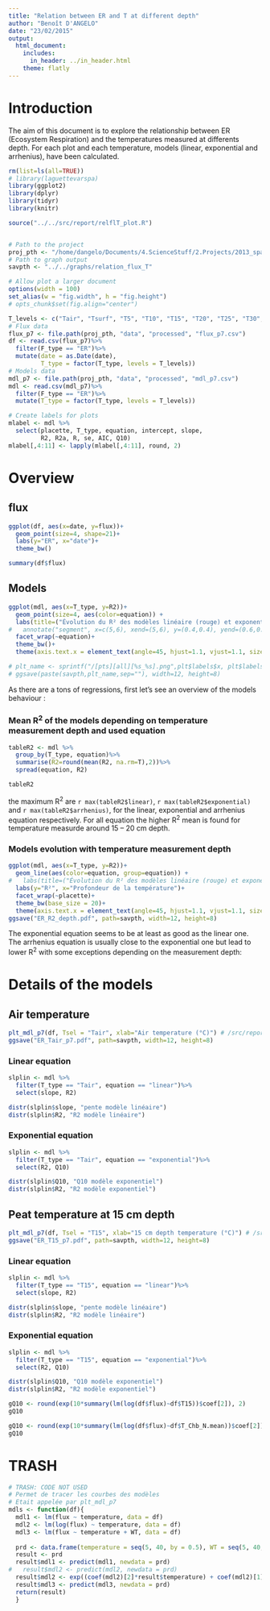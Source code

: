 ```yaml
---
title: "Relation between ER and T at different depth"
author: "Benoît D'ANGELO"
date: "23/02/2015"
output:
  html_document:
    includes:
      in_header: ../in_header.html
    theme: flatly
---
```


# Introduction

The aim of this document is to explore the relationship between ER (Ecosystem Respiration) and the temperatures measured at differents depth.
For each plot and each temperature, models (linear, exponential and arrhenius), have been calculated.

```r
rm(list=ls(all=TRUE))
# library(laguettevarspa)
library(ggplot2)
library(dplyr)
library(tidyr)
library(knitr)

source("../../src/report/relflT_plot.R")


# Path to the project
proj_pth <- "/home/dangelo/Documents/4.ScienceStuff/2.Projects/2013_spaVar_LG"
# Path to graph output
savpth <- "../../graphs/relation_flux_T"

# Allow plot a larger document
options(width = 100)
set_alias(w = "fig.width", h = "fig.height") 
# opts_chunk$set(fig.align="center")
```

```r
T_levels <- c("Tair", "Tsurf", "T5", "T10", "T15", "T20", "T25", "T30", "T40", "T50", "T60", "T70", "T80", "T90", "T100")
# Flux data
flux_p7 <- file.path(proj_pth, "data", "processed", "flux_p7.csv")
df <- read.csv(flux_p7)%>%
  filter(F_type == "ER")%>%
  mutate(date = as.Date(date),
         T_type = factor(T_type, levels = T_levels))
# Models data
mdl_p7 <- file.path(proj_pth, "data", "processed", "mdl_p7.csv")
mdl <- read.csv(mdl_p7)%>%
  filter(F_type == "ER")%>%
  mutate(T_type = factor(T_type, levels = T_levels))

# Create labels for plots 
mlabel <- mdl %>%
  select(placette, T_type, equation, intercept, slope, 
         R2, R2a, R, se, AIC, Q10)
mlabel[,4:11] <- lapply(mlabel[,4:11], round, 2)
```

# Overview

## flux

```r
ggplot(df, aes(x=date, y=flux))+
  geom_point(size=4, shape=21)+
  labs(y="ER", x="date")+
  theme_bw()

summary(df$flux)
```

## Models
```r
ggplot(mdl, aes(x=T_type, y=R2))+
  geom_point(size=4, aes(color=equation)) +
  labs(title=("Évolution du R² des modèles linéaire (rouge) et exponentiel (bleu) \n liant la photosynthèse brute de l'écosystème (Re) à la température (à différentes profondeur)"))+
#   annotate("segment", x=c(5,6), xend=(5,6), y=(0.4,0.4), yend=(0.6,0.6), color = "blue", size = 2, arrow=arrow())+
  facet_wrap(~equation)+
  theme_bw()+
  theme(axis.text.x = element_text(angle=45, hjust=1.1, vjust=1.1, size=12))

# plt_name <- sprintf("/[pts][all][%s_%s].png",plt$labels$x, plt$labels$y)
# ggsave(paste(savpth,plt_name,sep=""), width=12, height=8)
```

As there are a tons of regressions, first let's see an overview of the models behaviour : 

### Mean R^2^ of the models depending on temperature measurement depth and used equation
```r
tableR2 <- mdl %>%
  group_by(T_type, equation)%>%
  summarise(R2=round(mean(R2, na.rm=T),2))%>%
  spread(equation, R2)

tableR2
```

the maximum R^2^ are `r max(tableR2$linear)`, `r max(tableR2$exponential)` and `r max(tableR2$arrhenius)`, for the linear, exponential and arrhenius equation respectively.
For all equation the higher R^2^ mean is found for temperature measurde around 15 -- 20 cm depth.

### Models evolution with temperature measurement depth

```r
ggplot(mdl, aes(x=T_type, y=R2))+
  geom_line(aes(color=equation, group=equation)) +
#   labs(title=("Évolution du R² des modèles linéaire (rouge) et exponentiel (bleu) \n liant la photosynthèse brute de l'écosystème (Re) à la température (à différentes profondeur)"))+
  labs(y="R²", x="Profondeur de la température")+
  facet_wrap(~placette)+
  theme_bw(base_size = 20)+
  theme(axis.text.x = element_text(angle=45, hjust=1.1, vjust=1.1, size=12))
ggsave("ER_R2_depth.pdf", path=savpth, width=12, height=8)
```
The exponential equation seems to be at least as good as the linear one.
The arrhenius equation is usually close to the exponential one but lead to lower R^2^ with some exceptions depending on the measurement depth:

# Details of the models

## Air temperature
```r
plt_mdl_p7(df, Tsel = "Tair", xlab="Air temperature (°C)") # /src/report/relflT.R
ggsave("ER_Tair_p7.pdf", path=savpth, width=12, height=8)
```

### Linear equation
```r
slplin <- mdl %>%
  filter(T_type == "Tair", equation == "linear")%>%
  select(slope, R2)

distr(slplin$slope, "pente modèle linéaire")
distr(slplin$R2, "R2 modèle linéaire")
```

### Exponential equation
```r
slplin <- mdl %>%
  filter(T_type == "Tair", equation == "exponential")%>%
  select(R2, Q10)

distr(slplin$Q10, "Q10 modèle exponentiel")
distr(slplin$R2, "R2 modèle exponentiel")
```

## Peat temperature at 15 cm depth
```r
plt_mdl_p7(df, Tsel = "T15", xlab="15 cm depth temperature (°C)") # /src/report/relflT.R
ggsave("ER_T15_p7.pdf", path=savpth, width=12, height=8)

```

### Linear equation
```r
slplin <- mdl %>%
  filter(T_type == "T15", equation == "linear")%>%
  select(slope, R2)

distr(slplin$slope, "pente modèle linéaire")
distr(slplin$R2, "R2 modèle linéaire")
```

### Exponential equation
```r
slplin <- mdl %>%
  filter(T_type == "T15", equation == "exponential")%>%
  select(R2, Q10)

distr(slplin$Q10, "Q10 modèle exponentiel")
distr(slplin$R2, "R2 modèle exponentiel")
```



```r
gQ10 <- round(exp(10*summary(lm(log(df$flux)~df$T15))$coef[2]), 2)
gQ10
```

```r
gQ10 <- round(exp(10*summary(lm(log(df$flux)~df$T_Chb_N.mean))$coef[2]), 2)
gQ10
```







# TRASH

```r
# TRASH: CODE NOT USED
# Permet de tracer les courbes des modèles
# Etait appelée par plt_mdl_p7
mdls <- function(df){
  mdl1 <- lm(flux ~ temperature, data = df)
  mdl2 <- lm(log(flux) ~ temperature, data = df)
  mdl3 <- lm(flux ~ temperature + WT, data = df)
  
  prd <- data.frame(temperature = seq(5, 40, by = 0.5), WT = seq(5, 40, by = 0.5))
  result <- prd
  result$mdl1 <- predict(mdl1, newdata = prd)
#   result$mdl2 <- predict(mdl2, newdata = prd)
  result$mdl2 <- exp((coef(mdl2)[2]*result$temperature) + coef(mdl2)[1])
  result$mdl3 <- predict(mdl3, newdata = prd)
  return(result)
  }

```
